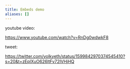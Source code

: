 ```yaml
---
title: Embeds demo
aliases: []
---
```



youtube video:

https://www.youtube.com/watch?v=RnDg0wdwkF8

tweet:

https://twitter.com/volkyeth/status/1599842970374545410?s=20&t=zEplXuO626ltFv72IVHjHQ



